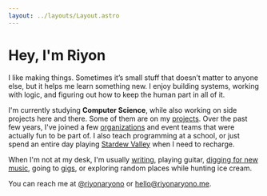 ```yaml
---
layout: ../layouts/Layout.astro
---
```



<div class="index-content">

# Hey, I'm Riyon

I like making things. Sometimes it’s small stuff that doesn’t matter to anyone else, but it helps me learn something new. I enjoy building systems, working with logic, and figuring out how to keep the human part in all of it.

I'm currently studying **Computer Science**, while also working on side projects here and there. Some of them are on my [projects](/projects). Over the past few years, I've joined a few [organizations](https://gdg.community.dev/) and event teams that were actually fun to be part of. I also teach programming at a school, or just spend an entire day playing [Stardew Valley](https://www.stardewvalley.net/) when I need to recharge.

When I'm not at my desk, I'm usually [writing](/blog), playing guitar, [digging for new music](#), going to [gigs](#), or exploring random places while hunting ice cream.

You can reach me at [@riyonaryono](https://linkedin.com/in/riyonaryono) or [hello@riyonaryono.me](mailto:hello@riyonaryono.me).

</div>
